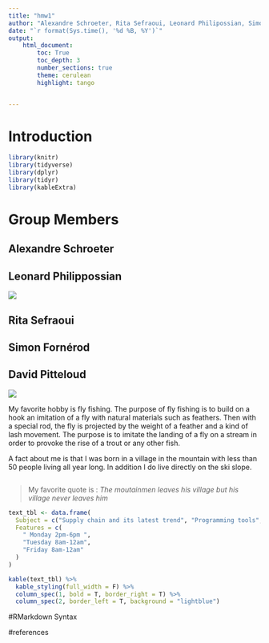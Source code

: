 ```yaml
---
title: "hmw1"
author: "Alexandre Schroeter, Rita Sefraoui, Leonard Philipossian, Simon Fornerod, David Pitteloud"
date: "`r format(Sys.time(), '%d %B, %Y')`"
output: 
    html_document:
        toc: True
        toc_depth: 3 
        number_sections: true
        theme: cerulean
        highlight: tango


---
```


# Introduction


```r

library(knitr)
library(tidyverse)
library(dplyr)
library(tidyr)
library(kableExtra)
```


# Group Members

## Alexandre Schroeter

## Leonard Philippossian
![](images/leo.jpg)




## Rita Sefraoui


## Simon Fornérod



## David Pitteloud

![](images/david.jpg)

My favorite hobby is fly fishing. The purpose of fly fishing is to build on a hook an imitation of a fly with natural materials such as feathers. Then with a special rod, the fly is projected by the weight of a feather and a kind of lash movement. The purpose is to imitate the landing of a fly on a stream in order to provoke the rise of a trout or any other fish. 

A fact about me is that I was born in a village in the mountain with less than 50 people living all year long. In addition I do live directly on the ski slope.


```r

```

>My favorite quote is : *The moutainmen leaves his village but his village never leaves him*



```r
text_tbl <- data.frame(
  Subject = c("Supply chain and its latest trend", "Programming tools", "Project in Data Analytics"),
  Features = c(
    " Monday 2pm-6pm ",
    "Tuesday 8am-12am", 
    "Friday 8am-12am"
  )
)

kable(text_tbl) %>%
  kable_styling(full_width = F) %>%
  column_spec(1, bold = T, border_right = T) %>%
  column_spec(2, border_left = T, background = "lightblue")

```


#RMarkdown Syntax

#references